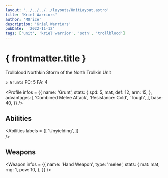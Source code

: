 ```yaml
---
layout: '../../../../layouts/UnitLayout.astro'
title: 'Kriel Warriors'
author: 'M0rice'
description: 'Kriel Warriors'
pubDate:  '2022-11-12'
tags: ['unit', 'kriel warrior', 'sotn', 'trollblood']
---
```



# { frontmatter.title }
Trollblood Northkin Storm of the North Trollkin Unit

`5 Grunts`
PC: 5
FA: 4

<Profile
    infos = {{
        name: 'Grunt',
        stats: {
            spd: 5,
            mat,
            def: 12,
            arm: 15,
        },
        advantages: [
            'Combined Melee Attack',
            'Resistance: Cold',
            'Tough',
        ],
        base: 40,
    }}
/>

## Abilities
<Abilities
    labels = {[
        'Unyielding',
    ]}    
/>

## Weapons
<Weapon
    infos = {{
        name: 'Hand Weapon',
        type: 'melee',
        stats: {
            mat: mat,
            rng: 1,
            pow: 10,
        },
    }}
/>